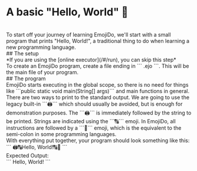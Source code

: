 # A basic "Hello, World" 👋
<br/>
To start off your journey of learning EmojiDo, we'll start with a small program that prints "Hello, World!", a traditional thing to do when learning a new programming language.
<br/>
## The setup
<br/>
*If you are using the [online executor](/#/run), you can skip this step*
<br/>
To create an EmojiDo program, create a file ending in ``` .ejo ```. This will be the main file of your program.
<br/>
## The program
<br/>
EmojiDo starts executing in the global scope, so there is no need for things like ```public static void main(String[] args)``` and main functions in general.
<br/>
There are two ways to print to the standard output. We are going to use the legacy built-in ```🖨️``` which should usually be avoided, but is enough for demonstration purposes.
The ```🖨️``` is immediately followed by the string to be printed. Strings are indicated using the ```🔠``` emoji.
In EmojiDo, all instructions are followed by a ```🚀``` emoji, which is the equivalent to the semi-colon in some programming languages.
<br/>
With everything put together, your program should look something like this:
<br/>
```
🖨️🔠Hello, World!🔠🚀
```
<br/>
Expected Output:
<br/>
```
Hello, World!
```
<br/>
